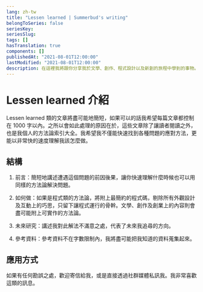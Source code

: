 ```yaml
---
lang: zh-tw
title: "Lessen learned | Summerbud's writing"
belongToSeries: false
seriesKey: 
seriesSlug: 
tags: []
hasTranslation: true
components: []
publishedAt: "2021-08-01T12:00:00"
lastModified: "2021-08-01T12:00:00"
description: 在這裡我將跟你分享我於文學、創作、程式設計以及新創的旅程中學到的事物。
---
```


# Lessen learned 介紹

Lessen learned 類的文章將盡可能地簡短，如果可以的話我希望每篇文章都控制在 1000 字以內。之所以會如此處理的原因在於，這些文章除了讓讀者閱讀之外，也是我個人的方法論索引大全。我希望我不僅能快速找到各種問題的應對方法，更能以非常快的速度理解我該怎麼做。

## 結構 

1. 前言：簡短地講述遭遇這個問題的前因後果，讓你快速理解什麼時候也可以用同樣的方法論解決問題。

2. 如何做：如果是程式類的方法論，將附上最簡約的程式碼，剔除所有外觀設計及互動上的巧思，只留下讓程式運行的骨幹。文學、創作及創業上的內容則會盡可能附上可實作的方法論。

3. 未來研究：講述我對此解法不滿意之處，代表了未來我追尋的方向。

4. 參考資料：參考資料不在字數限制內，我將盡可能把我知道的資料蒐集起來。

## 應用方式

如果有任何勘誤之處，歡迎寄信給我，或是直接透過社群媒體私訊我。我非常喜歡這類的訊息。




